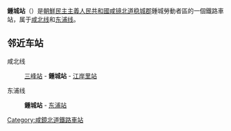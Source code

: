 {{unreferenced|time=2015-02-02T08:33:51+00:00}}
{{朝鮮半島車站資訊
|公司色 = blue
|文字色 = 
|站名 = 鍾城站
|圖片 = Chongsŏn Railway Station.jpg
|pxl = 
|圖片說明 =
|前一站1 = [[三峰站|三峰]]
|前一站距離1 = 9.1
|後一站距離1 = 8.2
|後一站1 = [[江岸里站|江岸里]]
|所屬路線1 = [[咸北线|咸北线]]
|距離1 = 139.0
|起點站1 = [[青岩站|青岩]]
|前一站2 = 
|前一站距離2 = 
|後一站距離2 = 15.6
|後一站2 = [[东浦站_(咸镜北道)|东浦]]
|所屬路線2 = [[东浦线|东浦线]]
|距離2 = 0.0
|起點站2 = 鍾城
|諺文 = 종성역
|朝鮮漢字 = 鍾城驛
|文觀部式 = Jongseong-yeok
|馬-賴式 = Chongsŏng-yŏk
|副站名 = 
|車站編號 = 
|停站路線數 = 
|所屬公司 = [[朝鮮民主主義人民共和國鐵道省|朝鮮民主主義人民共和國鐵道省]]
|所在地 =[[咸镜北道|咸镜北道]][[稳城郡|稳城郡]]鍾城勞動者區
|車站構造 = 地面车站
|月台配置 = 
|啟用年月日 =
|廢站年月日 = 
|上下車人次 = 
|統計年度 = 
|轉車 = 
|備註 = 
|全寬備註 = 
}}

'''鍾城站'''（{{lang-ko|종성역}}）是[[朝鮮民主主義人民共和國|朝鮮民主主義人民共和國]][[咸镜北道|咸镜北道]][[稳城郡|稳城郡]]鍾城勞動者區的一個鐵路車站，属于[[咸北线|咸北线]]和[[东浦线|东浦线]]。

==邻近车站==
咸北线
:[[三峰站|三峰站]] - '''鍾城站''' - [[江岸里站|江岸里站]]
东浦线
:'''鍾城站''' - [[东浦站_(咸镜北道)|东浦站]]

{{朝鲜铁路小作品}}

{{咸北线}}
{{东浦线}}

[[Category:咸鏡北道鐵路車站|Category:咸鏡北道鐵路車站]]